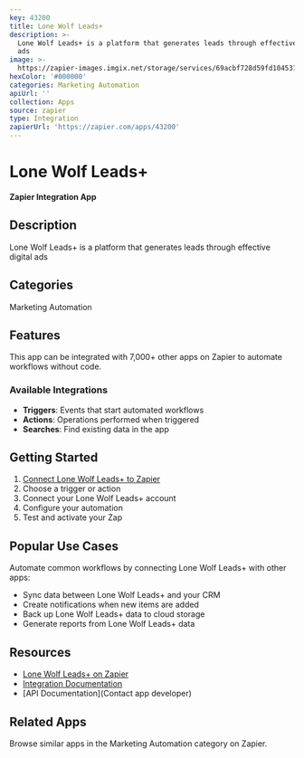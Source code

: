 ```yaml
---
key: 43200
title: Lone Wolf Leads+
description: >-
  Lone Wolf Leads+ is a platform that generates leads through effective digital
  ads
image: >-
  https://zapier-images.imgix.net/storage/services/69acbf728d59fd104531e9f36531741c.png?auto=format%2Ccompress&ixlib=python-3.0.0&q=50
hexColor: '#000000'
categories: Marketing Automation
apiUrl: ''
collection: Apps
source: zapier
type: Integration
zapierUrl: 'https://zapier.com/apps/43200'
---
```

# Lone Wolf Leads+

**Zapier Integration App**

## Description

Lone Wolf Leads+ is a platform that generates leads through effective digital ads

## Categories

Marketing Automation

## Features

This app can be integrated with 7,000+ other apps on Zapier to automate workflows without code.

### Available Integrations

- **Triggers**: Events that start automated workflows
- **Actions**: Operations performed when triggered
- **Searches**: Find existing data in the app

## Getting Started

1. [Connect Lone Wolf Leads+ to Zapier](https://zapier.com/apps/43200)
2. Choose a trigger or action
3. Connect your Lone Wolf Leads+ account
4. Configure your automation
5. Test and activate your Zap

## Popular Use Cases

Automate common workflows by connecting Lone Wolf Leads+ with other apps:

- Sync data between Lone Wolf Leads+ and your CRM
- Create notifications when new items are added
- Back up Lone Wolf Leads+ data to cloud storage
- Generate reports from Lone Wolf Leads+ data

## Resources

- [Lone Wolf Leads+ on Zapier](https://zapier.com/apps/43200)
- [Integration Documentation](https://zapier.com/apps/43200/integrations)
- [API Documentation](Contact app developer)

## Related Apps

Browse similar apps in the Marketing Automation category on Zapier.
